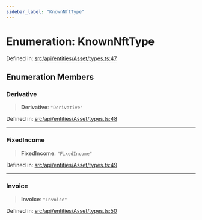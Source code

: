 ```yaml
---
sidebar_label: "KnownNftType"
---
```


# Enumeration: KnownNftType

Defined in: [src/api/entities/Asset/types.ts:47](https://github.com/PolymeshAssociation/polymesh-sdk/blob/bee6a2fe7a8ce5db42a6982e793782182cde2153/src/api/entities/Asset/types.ts#L47)

## Enumeration Members

### Derivative

> **Derivative**: `"Derivative"`

Defined in: [src/api/entities/Asset/types.ts:48](https://github.com/PolymeshAssociation/polymesh-sdk/blob/bee6a2fe7a8ce5db42a6982e793782182cde2153/src/api/entities/Asset/types.ts#L48)

***

### FixedIncome

> **FixedIncome**: `"FixedIncome"`

Defined in: [src/api/entities/Asset/types.ts:49](https://github.com/PolymeshAssociation/polymesh-sdk/blob/bee6a2fe7a8ce5db42a6982e793782182cde2153/src/api/entities/Asset/types.ts#L49)

***

### Invoice

> **Invoice**: `"Invoice"`

Defined in: [src/api/entities/Asset/types.ts:50](https://github.com/PolymeshAssociation/polymesh-sdk/blob/bee6a2fe7a8ce5db42a6982e793782182cde2153/src/api/entities/Asset/types.ts#L50)
